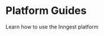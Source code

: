 
# Platform Guides

Learn how to use the Inngest platform

<GuideGrid cols={4}>

  <Guide
    href="/docs/deploy"
    name="How to deploy"
    description="Register your app and functions with the Inngest platform"
  />

  <Guide
    href="/docs/platform/environments"
    name="Working with environments"
    description="How to use production, branch and local environments"
  />

  <Guide
    href="/docs/events/creating-an-event-key"
    name="Creating an event key"
    description="Used to send events to your environment"
  />

  <Guide
    href="/docs/platform/replay"
    name="Replaying functions"
    description="Replay your function runs"
    />

</GuideGrid>
